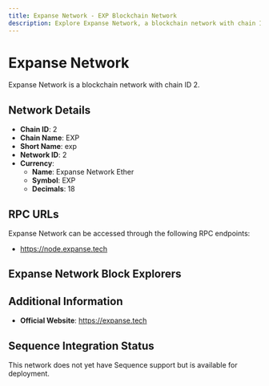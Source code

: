 ```yaml
--- 
title: Expanse Network - EXP Blockchain Network
description: Explore Expanse Network, a blockchain network with chain ID 2. Learn about its native currency, Expanse Network Ether, and how to interact with the network.
---
```


# Expanse Network

Expanse Network is a blockchain network with chain ID 2.

## Network Details

- **Chain ID**: 2
- **Chain Name**: EXP
- **Short Name**: exp
- **Network ID**: 2
- **Currency**: 
  - **Name**: Expanse Network Ether
  - **Symbol**: EXP
  - **Decimals**: 18

## RPC URLs

Expanse Network can be accessed through the following RPC endpoints:

- https://node.expanse.tech

## Expanse Network Block Explorers



## Additional Information

- **Official Website**: https://expanse.tech

## Sequence Integration Status

This network does not yet have Sequence support but is available for deployment.
